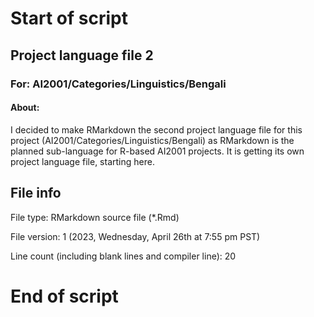 # Start of script

## Project language file 2

### For: AI2001/Categories/Linguistics/Bengali

#### About:

I decided to make RMarkdown the second project language file for this project (AI2001/Categories/Linguistics/Bengali) as RMarkdown is the planned sub-language for R-based AI2001 projects. It is getting its own project language file, starting here.

## File info

File type: RMarkdown source file (*.Rmd)

File version: 1 (2023, Wednesday, April 26th at 7:55 pm PST)

Line count (including blank lines and compiler line): 20

# End of script
